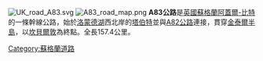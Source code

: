 {{Orphan|time=2017-05-22T12:55:32+00:00}}
[[File:UK_road_A83.svg|right]]
[[File:A83_road_map.png|left]]
'''A83公路'''是[[英國|英國]][[蘇格蘭|蘇格蘭]][[阿蓋爾-比特|阿蓋爾-比特]]的一條幹線公路，始於[[洛蒙德湖|洛蒙德湖]]西北岸的[[塔伯特_(阿蓋爾-比特)|塔伯特]]並與[[A82公路|A82公路]]連接，貫穿[[琴泰岬半島|金泰爾半島]]，以[[坎貝爾城|坎貝爾敦]]為終點。全長157.4公里。

[[Category:蘇格蘭道路|Category:蘇格蘭道路]]


{{UK-road-stub}}